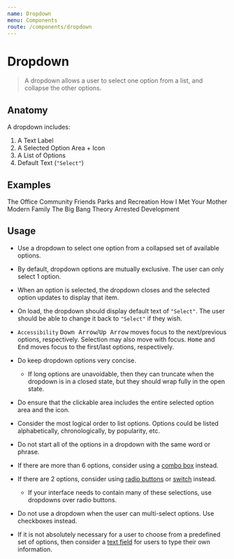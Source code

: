 ```yaml
---
name: Dropdown
menu: Components
route: /components/dropdown
---
```



# Dropdown

> A dropdown allows a user to select one option from a list, and collapse the other options.

## Anatomy

A dropdown includes:

1. A Text Label
2. A Selected Option Area + Icon
3. A List of Options
4. Default Text (`"Select"`)


## Examples

<Playground>
	<Dropdown
		label="Choose a sitcom"
		sort="ascending"
	>
		<Dropdown.Option>The Office</Dropdown.Option>
		<Dropdown.Option>Community</Dropdown.Option>
		<Dropdown.Option>Friends</Dropdown.Option>
		<Dropdown.Option>Parks and Recreation</Dropdown.Option>
		<Dropdown.Option>How I Met Your Mother</Dropdown.Option>
		<Dropdown.Option>Modern Family</Dropdown.Option>
		<Dropdown.Option>The Big Bang Theory</Dropdown.Option>
		<Dropdown.Option>Arrested Development</Dropdown.Option>
	</Dropdown>
</Playground>


## Usage

- Use a dropdown to select one option from a collapsed set of available options.
- By default, dropdown options are mutually exclusive. The user can only select 1 option.
- When an option is selected, the dropdown closes and the selected option updates to display that item.
- On load, the dropdown should display default text of `"Select"`. The user should be able to change it back to `"Select"` if they wish.
- `Accessibility` <kbd>Down Arrow</kbd>/<kbd>Up Arrow</kbd> moves focus to the next/previous options, respectively. Selection may also move with focus. <kbd>Home</kbd> and <kbd>End</kbd> moves focus to the first/last options, respectively.

- Do keep dropdown options very concise.
    - If long options are unavoidable, then they can truncate when the dropdown is in a closed state, but they should wrap fully in the open state.
- Do ensure that the clickable area includes the entire selected option area and the icon.
- Consider the most logical order to list options. Options could be listed alphabetically, chronologically, by popularity, etc.

- Do not start all of the options in a dropdown with the same word or phrase.
- If there are more than 6 options, consider using a [combo box](combo-box) instead.
- If there are 2 options, consider using [radio buttons](radio-buttons) or [switch](switch) instead.
    - If your interface needs to contain many of these selections, use dropdowns over radio buttons.
- Do not use a dropdown when the user can multi-select options. Use checkboxes instead.
- If it is not absolutely necessary for a user to choose from a predefined set of options, then consider a [text field](text-field) for users to type their own information.
